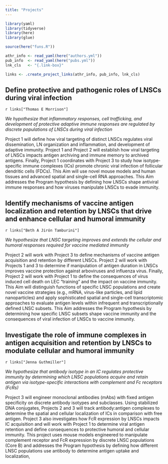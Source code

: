```yaml
---
title: "Projects"
---
```


```r
library(yaml)
library(tidyverse)
library(here)
library(glue)

source(here("funs.R"))

athr_info <- read_yaml(here("authors.yml"))
pub_info  <- read_yaml(here("pubs.yml"))
lnk_cls   <- "{.link-box}"

links <- .create_project_links(athr_info, pub_info, lnk_cls)
```

## Define protective and pathogenic roles of LNSCs during viral infection

`r links["Thomas E Morrison"]`

*We hypothesize that inflammatory responses, cell trafficking, and development of protective adaptive immune responses are regulated by discrete populations of LNSCs during viral infection*

Project 1 will define how viral targeting of
distinct LNSCs regulates viral dissemination, LN organization and inflammation, and development of adaptive
immunity. Project 1 and Project 2 will establish how viral targeting of LNSCs impacts antigen archiving and
immune memory to archived antigens. Finally, Project 1 coordinates with Project 3 to study how isotype-specific
immune complexes (ICs) promote chronic viral infection of follicular dendritic cells (FDCs). This Aim will use
novel mouse models and human tissues and advanced spatial and single-cell RNA approaches. This Aim addresses the Program hypothesis by defining how LNSCs shape antiviral immune responses and
how viruses manipulate LNSCs to evade immunity.

## Identify mechanisms of vaccine antigen localization and retention by LNSCs that drive and enhance cellular and humoral immunity

`r links["Beth A Jirón Tamburini"]`

*We hypothesize that LNSC targeting improves and extends the cellular and humoral responses required for vaccine mediated immunity*

Project 2 will work with Project 3 to
define mechanisms of vaccine antigen acquisition and retention by different LNSCs. Project 2 will work with
Projects 1 and 3 to determine if manipulation of antigen duration in LNSCs improves vaccine protection against
arboviruses and influenza virus. Finally, Project 2 will work with Project 1 to define the consequences of virus
induced cell death on LEC “training” and the impact on vaccine immunity. This Aim will distinguish functions of specific LNSC populations and create novel vaccine strategies (e.g., mRNA,
virus-like particles, and lipid nanoparticles) and apply sophisticated spatial and single-cell transcriptomic
approaches to evaluate antigen levels within infrequent and transcriptionally defined LNSC subsets. This Aim
addresses the Program hypothesis by determining how specific LNSC subsets shape vaccine immunity and the
consequences of viral infection of LNSCs to vaccine immunity.

## Investigate the role of immune complexes in antigen acquisition and retention by LNSCs to modulate cellular and humoral immunity

`r links["Jenna Guthmiller"]`

*We hypothesize that antibody isotype in an IC regulates protective immunity by determining which LNSC populations acquire and retain antigen via isotype-specific interactions with complement and Fc receptors (FcRs)*

Project 3 will engineer monoclonal antibodies (mAbs)
with fixed antigen specificity on discrete antibody isotypes and subclasses. Using stabilized DNA conjugates, Projects 2 and 3 will track antibody:antigen complexes to determine the spatial and cellular
localization of ICs in comparison with free antigen. Project 3 also investigates how FcR expression by LNSCs
impacts IC acquisition and will work with Project 1 to determine viral antigen retention and define consequences
to protective humoral and cellular immunity. This project uses mouse models engineered to manipulate complement
receptor and FcR expression by discrete LNSC populations (Core B) and addresses the Program hypothesis by
defining how different LNSC populations use antibody to determine antigen uptake and localization,
